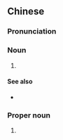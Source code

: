 {{also|邦迪}}
==Chinese==
{{zh-forms}}

===Pronunciation===
{{zh-pron
|m=bāngdí
|cat=n,pn
}}

===Noun===
{{zh-noun}}

# {{alternative spelling of|邦迪|lang=zh}}

====See also====
* {{zh-l|創可貼}}

===Proper noun===
{{zh-proper noun}}

# {{alternative spelling of|邦迪|lang=zh}}